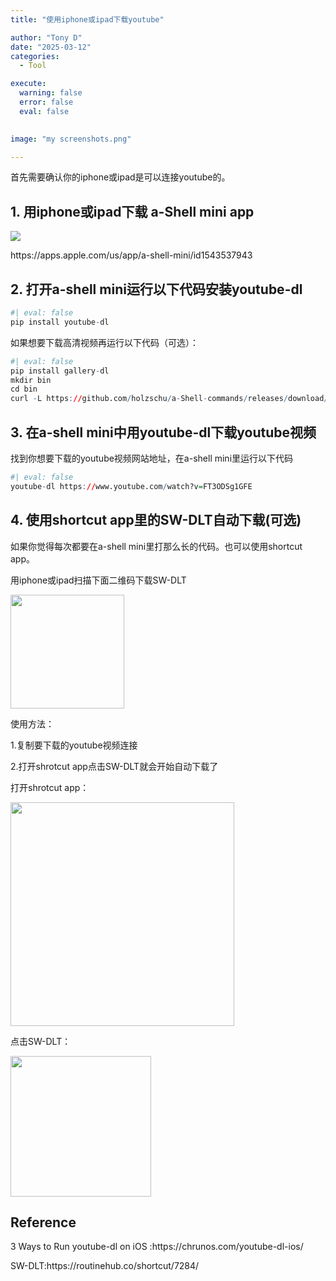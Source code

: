 ```yaml
---
title: "使用iphone或ipad下载youtube"

author: "Tony D"
date: "2025-03-12"
categories: 
  - Tool

execute:
  warning: false
  error: false
  eval: false
  

image: "my screenshots.png"

---
```


首先需要确认你的iphone或ipad是可以连接youtube的。

## 1. 用iphone或ipad下载 a-Shell mini app

![](images/paste-7AC33FB9.png)

https://apps.apple.com/us/app/a-shell-mini/id1543537943

## 2. 打开a-shell mini运行以下代码安装youtube-dl

```r
#| eval: false
pip install youtube-dl
```

如果想要下载高清视频再运行以下代码（可选）：

```r
#| eval: false
pip install gallery-dl
mkdir bin
cd bin
curl -L https://github.com/holzschu/a-Shell-commands/releases/download/0.1/ffmpeg.wasm -o ffmpeg.wasm
```

## 3. 在a-shell mini中用youtube-dl下载youtube视频

找到你想要下载的youtube视频网站地址，在a-shell mini里运行以下代码

```r
#| eval: false
youtube-dl https://www.youtube.com/watch?v=FT3ODSg1GFE
```

## 4. 使用shortcut app里的SW-DLT自动下载(可选)

如果你觉得每次都要在a-shell mini里打那么长的代码。也可以使用shortcut app。

用iphone或ipad扫描下面二维码下载SW-DLT

![](images/paste-E0173CFB.png){width="182"}

使用方法：

1.复制要下载的youtube视频连接

2.打开shrotcut app点击SW-DLT就会开始自动下载了

打开shrotcut app：

![](images/paste-1755C521.png){width="358"}

点击SW-DLT：

![](images/paste-AB902083.png){width="225"}

## Reference

3 Ways to Run youtube-dl on iOS :https://chrunos.com/youtube-dl-ios/

SW-DLT:https://routinehub.co/shortcut/7284/
